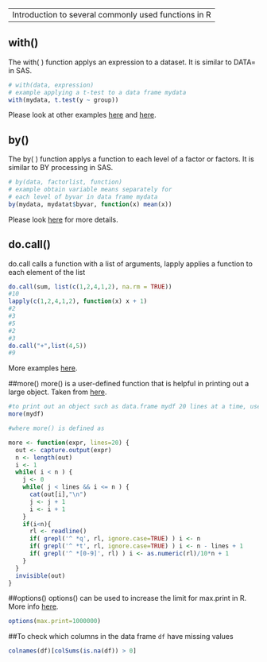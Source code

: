 ---
  Introduction to several commonly used functions in R
--

## with()
The with( ) function applys an expression to a dataset. It is similar to 
DATA= in SAS.

```r
# with(data, expression)
# example applying a t-test to a data frame mydata 
with(mydata, t.test(y ~ group))

```
Please look at other examples [here](http://stackoverflow.com/questions/21827572/what-is-the-difference-between-with-and-within-in-r) and [here](http://www.magesblog.com/2012/01/say-it-in-r-with-by-apply-and-friends.html).

## by()
The by( ) function applys a function to each level of a factor or factors. 
It is similar to BY processing in SAS.

```r
# by(data, factorlist, function)
# example obtain variable means separately for
# each level of byvar in data frame mydata 
by(mydata, mydatat$byvar, function(x) mean(x))
```

Please look [here](http://www.magesblog.com/2012/01/say-it-in-r-with-by-apply-and-friends.html) for more details.

## do.call()
do.call calls a function with a list of arguments, lapply applies a function to each element of the list

```r
do.call(sum, list(c(1,2,4,1,2), na.rm = TRUE))
#10
lapply(c(1,2,4,1,2), function(x) x + 1)
#2
#3
#5
#2
#3
do.call("+",list(4,5))
#9
```
More examples [here](https://stat.ethz.ch/R-manual/R-devel/library/base/html/do.call.html).

##more()
more() is a user-defined function that is helpful in printing out a large object. Taken from [here](http://stackoverflow.com/questions/21610468/pause-print-of-large-object-when-it-fills-the-screen).

```r
#to print out an object such as data.frame mydf 20 lines at a time, use:
more(mydf)

#where more() is defined as

more <- function(expr, lines=20) {
  out <- capture.output(expr)
  n <- length(out)
  i <- 1
  while( i < n ) {
    j <- 0
    while( j < lines && i <= n ) {
      cat(out[i],"\n")
      j <- j + 1
      i <- i + 1
    }
    if(i<n){
      rl <- readline()
      if( grepl('^ *q', rl, ignore.case=TRUE) ) i <- n
      if( grepl('^ *t', rl, ignore.case=TRUE) ) i <- n - lines + 1
      if( grepl('^ *[0-9]', rl) ) i <- as.numeric(rl)/10*n + 1
    }
  }
  invisible(out)
}
```

##options()
options() can be used to increase the limit for max.print in R. More info [here](http://stackoverflow.com/questions/6758727/how-to-increase-the-limit-for-max-print-in-r).

```r
options(max.print=1000000)
```

##To check which columns in the data frame `df` have missing values
```r
colnames(df)[colSums(is.na(df)) > 0]
```



